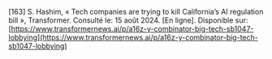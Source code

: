 \[163\]	S. Hashim, « Tech companies are trying to kill California’s AI regulation bill », Transformer. Consulté le: 15 août 2024\. \[En ligne\]. Disponible sur: [https://www.transformernews.ai/p/a16z-y-combinator-big-tech-sb1047-lobbying](https://www.transformernews.ai/p/a16z-y-combinator-big-tech-sb1047-lobbying)